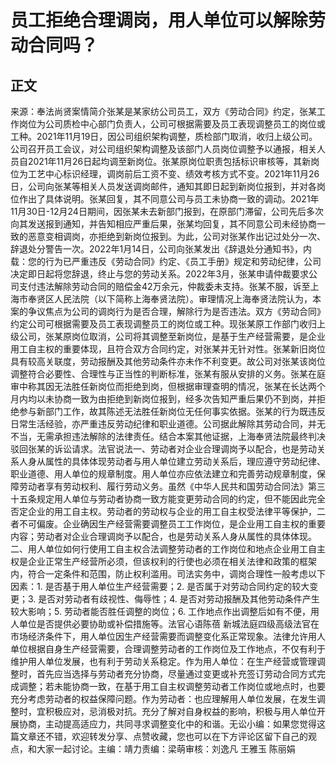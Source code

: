 # 员工拒绝合理调岗，用人单位可以解除劳动合同吗？
## 正文
来源：奉法尚贤案情简介张某是某家纺公司员工，双方《劳动合同》约定，张某工作岗位为公司质检中心部门负责人，公司可根据需要及员工表现调整员工的岗位或工种。2021年11月19日，因公司组织架构调整，质检部门取消，收归上级公司。公司召开员工会议，对公司组织架构调整及该部门人员岗位调整予以通报，相关人员自2021年11月26日起均调至新岗位。张某原岗位职责包括标识审核等，其新岗位为工艺中心标识经理，调岗前后工资不变、绩效考核方式不变。2021年11月26日，公司向张某等相关人员发送调岗邮件，通知其即日起到新岗位报到，并对各岗位作出了具体说明。张某回复，其不同意公司与员工未协商一致的调动。2021年11月30日-12月24日期间，因张某未去新部门报到，在原部门滞留，公司先后多次向其发送报到通知，并告知相应严重后果，张某均回复，其不同意公司未经协商一致的恶意变相调岗，亦拒绝到新岗位报到。为此，公司对张某作出记过处分一次、辞退处分警告一次。2022年1月14日，公司向张某发出《辞退处分通知书》，内载：您的行为已严重违反《劳动合同》约定、《员工手册》规定和劳动纪律，公司决定即日起将您辞退，终止与您的劳动关系。2022年3月，张某申请仲裁要求公司支付违法解除劳动合同的赔偿金42万余元，仲裁委未支持。张某不服，诉至上海市奉贤区人民法院（以下简称上海奉贤法院）。审理情况上海奉贤法院认为，本案的争议焦点为公司的调岗行为是否合理，解除行为是否违法。双方《劳动合同》约定公司可根据需要及员工表现调整员工的岗位或工种。现张某原工作部门收归上级公司，张某原岗位取消，公司将其调整至新岗位，是基于生产经营需要，是企业用工自主权的重要体现，且符合双方合同约定，对张某并无针对性。张某新旧岗位具有较高关联度，劳动报酬及其他劳动条件亦未作不利变更。故公司对张某该岗位调整符合必要性、合理性与正当性的判断标准，张某有服从安排的义务。张某在庭审中称其因无法胜任新岗位而拒绝到岗，但根据审理查明的情况，张某在长达两个月内均以未协商一致为由拒绝到新岗位报到，经多次告知严重后果仍不到岗，并拒绝参与新部门工作，故其陈述无法胜任新岗位无任何事实依据。张某的行为既违反日常生活经验，亦严重违反劳动纪律和职业道德。公司据此解除其劳动合同，并无不当，无需承担违法解除的法律责任。结合本案其他证据，上海奉贤法院最终判决驳回张某的诉讼请求。法官说法一、劳动者对企业合理调岗予以配合，也是劳动关系人身从属性的具体体现劳动者与用人单位建立劳动关系后，理应遵守劳动纪律、职业道德、用人单位的规章制度。用人单位亦应依法建立和完善劳动规章制度，保障劳动者享有劳动权利、履行劳动义务。虽然《中华人民共和国劳动合同法》第三十五条规定用人单位与劳动者协商一致方能变更劳动合同的约定，但不能因此完全否定企业的用工自主权。劳动者的劳动权与企业的用工自主权受法律平等保护，二者不可偏废。企业确因生产经营需要调整员工工作岗位，是企业用工自主权的重要内容；劳动者对企业合理调岗予以配合，也是劳动关系人身从属性的具体体现。二、用人单位如何行使用工自主权合法调整劳动者的工作岗位和地点企业用工自主权是企业正常生产经营所必须，但该权利的行使也必须在相关法律和政策的框架内，符合一定条件和范围，防止权利滥用。司法实务中，调岗合理性一般考虑以下因素：1. 是否基于用人单位生产经营需要；2. 是否属于对劳动合同约定的较大变更；3. 是否对劳动者有歧视性、侮辱性；4. 是否对劳动报酬及其他劳动条件产生较大影响；5. 劳动者能否胜任调整的岗位；6. 工作地点作出调整后如有不便，用人单位是否提供必要协助或补偿措施等。法官心语陈蓓 新城法庭四级高级法官在市场经济条件下，用人单位因生产经营需要而调整变化系正常现象。法律允许用人单位根据自身生产经营需要，合理调整劳动者的工作岗位及工作地点，不仅有利于维护用人单位发展，也有利于劳动关系稳定。作为用人单位：在生产经营或管理调整时，首先应当选择与劳动者充分协商，尽量通过变更或补充签订劳动合同方式完成调整；若未能协商一致，在基于用工自主权调整劳动者工作岗位或地点时，也要充分考虑劳动者的权益保障问题。作为劳动者：也应理解用人单位发展，在发生调整时，宜积极应对，忌消极对抗。充分了解对自身权益的影响，积极与用人单位开展协商，主动提高适应力，共同寻求调整变化中的和谐。无讼小编：如果您觉得这篇文章还不错，欢迎转发分享、点赞收藏，您也可以在下方评论区留下自己的观点，和大家一起讨论。主编：靖力责编：梁萌审核：刘逸凡 王雅玉 陈丽娟